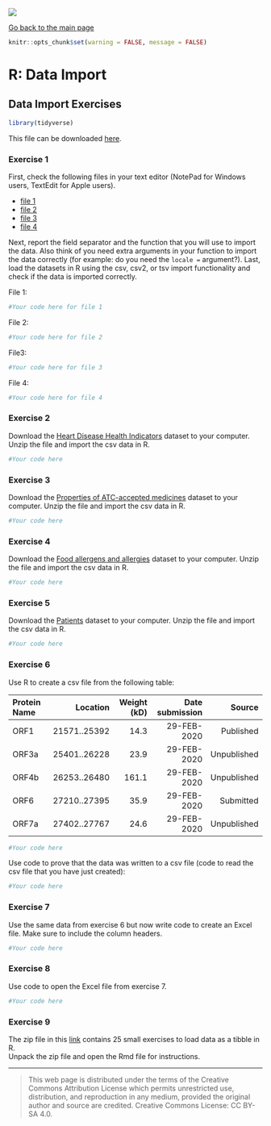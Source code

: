 ![](../hanze/hanze.png)

[Go back to the main page](../index.html)

```r
knitr::opts_chunk$set(warning = FALSE, message = FALSE) 
```

# R: Data Import


## Data Import Exercises

```r
library(tidyverse)
```

This file can be downloaded [here](./R_04_data_import_exercises.Rmd).


### Exercise 1

First, check the following files in your text editor (NotePad for Windows users, TextEdit for Apple users). 

- [file 1](./files_04_data_import_exercises/exercise01/fish_data_1.csv)  
- [file 2](./files_04_data_import_exercises/exercise01/fish_data_2.csv)  
- [file 3](./files_04_data_import_exercises/exercise01/fish_data_3.csv)  
- [file 4](./files_04_data_import_exercises/exercise01/fish_data_4.csv)  

Next, report the field separator and the function that you will use to import the data. Also think of you need extra arguments in your function to import the data correctly (for example: do you need the `locale =` argument?).
Last, load the datasets in R using the csv, csv2, or tsv import functionality and check if the data is imported correctly.

File 1:
```r
#Your code here for file 1
```

File 2:
```r
#Your code here for file 2
```

File3:
```r
#Your code here for file 3
```

File 4:
```r
#Your code here for file 4
```


### Exercise 2

Download the [Heart Disease Health Indicators](https://www.kaggle.com/datasets/alexteboul/heart-disease-health-indicators-dataset) dataset to your computer.
Unzip the file and import the csv data in R.

```r
#Your code here
```


### Exercise 3

Download the [Properties of ATC-accepted medicines](https://www.kaggle.com/datasets/tonibois/properties-of-atc-accepted-medicines) dataset to your computer.
Unzip the file and import the csv data in R.

```r
#Your code here
```


### Exercise 4

Download the [Food allergens and allergies](https://www.kaggle.com/datasets/boltcutters/food-allergens-and-allergies) dataset to your computer.
Unzip the file and import the csv data in R.

```r
#Your code here
```


### Exercise 5

Download the [Patients](https://www.kaggle.com/datasets/ouzkoca/patients) dataset to your computer.
Unzip the file and import the csv data in R.

```r
#Your code here
```


### Exercise 6

Use R to create a csv file from the following table:

|Protein Name |Location       |Weight (kD)|Date submission |Source       |
|:------------|--------------:|----------:|---------------:|------------:|
| ORF1        | 21571..25392  | 14.3      | 29-FEB-2020    | Published   |
| ORF3a       | 25401..26228  | 23.9      | 29-FEB-2020    | Unpublished |
| ORF4b       | 26253..26480  | 161.1     | 29-FEB-2020    | Unpublished |
| ORF6        | 27210..27395  | 35.9      | 29-FEB-2020    | Submitted   |
| ORF7a       | 27402..27767  | 24.6      | 29-FEB-2020    | Unpublished |


```r
#Your code here
```

Use code to prove that the data was written to a csv file (code to read the csv file that you have just created):

```r
#Your code here
```

### Exercise 7

Use the same data from exercise 6 but now write code to create an Excel file. Make sure to include the column headers.

```r
#Your code here
```


### Exercise 8

Use code to open the Excel file from exercise 7.

```r
#Your code here
```


### Exercise 9

The zip file in this [link](./files_04_data_import_exercises/exercise09/read_data_empty.zip) contains 25 small exercises to load data as a tibble in R.  
Unpack the zip file and open the Rmd file for instructions.  

---


>This web page is distributed under the terms of the Creative Commons Attribution License which permits unrestricted use, distribution, and reproduction in any medium, provided the original author and source are credited.
>Creative Commons License: CC BY-SA 4.0.

